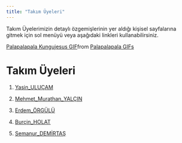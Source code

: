 ```yaml
---
title: "Takım Üyeleri"
---
```


Takım Üyelerimizin detaylı özgemişlerinin yer aldığı kişisel sayfalarına gitmek için sol menüyü veya aşağıdaki linkleri kullanabilirsiniz.

::: {.tenor-gif-embed data-postid="22960138" data-share-method="host" data-aspect-ratio="1.33891" data-width="100%"}
<a href="https://tenor.com/view/palapalapala-kungujesus-kurtlarvadisi-seyfoday%C4%B1cenaze-gif-22960138">Palapalapala Kungujesus GIF</a>from <a href="https://tenor.com/search/palapalapala-gifs">Palapalapala GIFs</a>
:::

```{=html}
<script type="text/javascript" async src="https://tenor.com/embed.js"></script>
```
# Takım Üyeleri

1.  [Yasin_ULUÇAM](/takim/yasinulucam.qmd)

2.  [Mehmet_Murathan_YALÇIN](/takim/mmuratyalcin.qmd)

3.  [Erdem_ÖRGÜLÜ](/takim/erdemorgulu.qmd)

4.  [Burçin_HOLAT](/takim/burcinholat.qmd)

5.  [Semanur_DEMİRTAŞ](/takim/semanurdemirtas.qmd)
